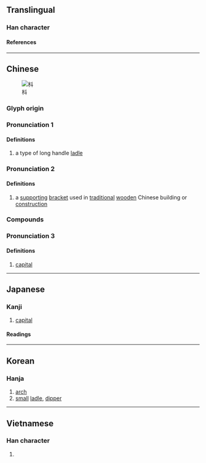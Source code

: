 {{character info}}
==Translingual==

===Han character===
{{Han char|rn=75|rad=木|as=04|sn=8|four=44900|canj=DYJ|ids=⿰木斗}}

====References====
{{Han ref|kx=0515.130|dkj=14543|dj=0903.120|hdz=21174.060|uh=6793}}

----

==Chinese==
{{zh-forms}}
[[File:Bronze Dou Unearthed in Jiangling 2012-07.JPG|thumb|枓]]

===Glyph origin===
{{Han etym}}

===Pronunciation 1===
{{zh-pron
|m=zhǔ
|c=zyu2
|mc=y
|oc=y
|ma=
|cat=n
}}

====Definitions====
{{zh-hanzi}}
# a type of long handle [[ladle]]

===Pronunciation 2===
{{zh-pron
|m=dǒu
|c=dau2
|mc=y
|oc=y
|ma=
|cat=n
}}

====Definitions====
{{zh-hanzi}}
# a [[support]]ing [[bracket]] used in [[traditional]] [[wood]]en Chinese building or [[construction]]

===Compounds===
{{zh-der|枓栱|枓拱}}

===Pronunciation 3===

====Definitions====
{{zh-hanzi}}
# [[capital]]

----

==Japanese==

===Kanji===
{{ja-kanji|grade=|rs=木04}}

# [[capital]]

====Readings====
{{ja-readings
|on=しゅ, とう, つ
|kun=ひしやく
}}

----

==Korean==

===Hanja===
{{ko-hanja|두}}

# [[arch]]
# [[small]] [[ladle]], [[dipper]]

----

==Vietnamese==

===Han character===
{{vi-readings|rs=木04|reading=rẫu}}

# {{rfdef|vi|sort=木04}}
